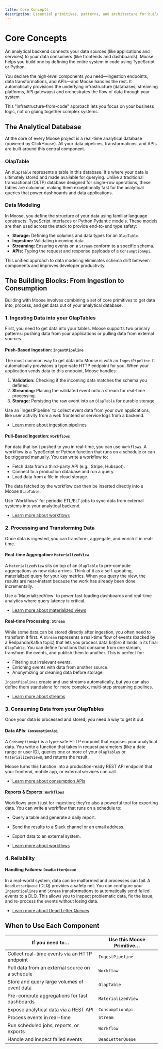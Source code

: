 ```yaml
---
title: Core Concepts
description: Essential primitives, patterns, and architecture for building with Moose.
---
```



# Core Concepts

An analytical backend connects your data sources (like applications and services) to your data consumers (like frontends and dashboards). Moose helps you build one by defining the entire system in code using TypeScript or Python.

You declare the high-level components you need—ingestion endpoints, data transformations, and APIs—and Moose handles the rest. It automatically provisions the underlying infrastructure (databases, streaming platforms, API gateways) and orchestrates the flow of data through your system.

This "infrastructure-from-code" approach lets you focus on your business logic, not on gluing together complex systems.

<ZoomImg light="/figjam-arch.jpg" dark="/figjam-arch.jpg" alt="Moose Data Flow" />

## The Analytical Database

At the core of every Moose project is a real-time analytical database (powered by ClickHouse). All your data pipelines, transformations, and APIs are built around this central component.

### OlapTable

An `OlapTable` represents a table in this database. It's where your data is ultimately stored and made available for querying. Unlike a traditional transactional (OLTP) database designed for single-row operations, these tables are columnar, making them exceptionally fast for the analytical queries that power dashboards and data applications.

### Data Modeling

In Moose, you define the structure of your data using familiar language constructs: TypeScript interfaces or Python Pydantic models. These models are then used across the stack to provide end-to-end type safety:

-   **Storage:** Defining the columns and data types for an `OlapTable`.
-   **Ingestion:** Validating incoming data.
-   **Streaming:** Ensuring events on a `Stream` conform to a specific schema.
-   **APIs:** Typing the request and response payloads of a `ConsumptionApi`.

This unified approach to data modeling eliminates schema drift between components and improves developer productivity.

## The Building Blocks: From Ingestion to Consumption

Building with Moose involves combining a set of core primitives to get data into, process, and get data out of your analytical database.

### 1. Ingesting Data into your OlapTables

First, you need to get data into your tables. Moose supports two primary patterns: pushing data from your applications or pulling data from external sources.

#### Push-Based Ingestion: `IngestPipeline`

The most common way to get data into Moose is with an `IngestPipeline`. It automatically provisions a type-safe HTTP endpoint for you. When your application sends data to this endpoint, Moose handles:

1.  **Validation:** Checking if the incoming data matches the schema you defined.
2.  **Streaming:** Placing the validated event onto a stream for real-time processing.
3.  **Storage:** Persisting the raw event into an `OlapTable` for durable storage.

<Callout type="info" title="When to use">
  Use an `IngestPipeline` to collect event data from your own applications, like user activity from a web frontend or service logs from a backend.
</Callout>

- [Learn more about ingestion pipelines](/moose/building/ingestion)

#### Pull-Based Ingestion: `Workflows`

For data that isn't pushed to you in real-time, you can use `Workflows`. A workflow is a TypeScript or Python function that runs on a schedule or can be triggered manually. You can write a workflow to:

-   Fetch data from a third-party API (e.g., Stripe, Hubspot).
-   Connect to a production database and run a query.
-   Load data from a file in cloud storage.

The data fetched by the workflow can then be inserted directly into a Moose `OlapTable`.

<Callout type="info" title="When to use">
  Use `Workflows` for periodic ETL/ELT jobs to sync data from external systems into your analytical backend.
</Callout>

- [Learn more about workflows](/moose/building/workflows)

### 2. Processing and Transforming Data

Once data is ingested, you can transform, aggregate, and enrich it in real-time.

#### Real-time Aggregation: `MaterializedView`

A `MaterializedView` sits on top of an `OlapTable` to pre-compute aggregations as new data arrives. Think of it as a self-updating, materialized query for your key metrics. When you query the view, the results are near-instant because the work has already been done incrementally.

<Callout type="info" title="When to use">
  Use a `MaterializedView` to power fast-loading dashboards and real-time analytics where query latency is critical.
</Callout>

- [Learn more about materialized views](/moose/building/materialized-views)


#### Real-time Processing: `Stream`

While some data can be stored directly after ingestion, you often need to transform it first. A `Stream` represents a real-time flow of events (backed by a Redpanda/Kafka topic) that lets you process data *before* it lands in its final `OlapTable`. You can define functions that consume from one stream, transform the events, and publish them to another. This is perfect for:

-   Filtering out irrelevant events.
-   Enriching events with data from another source.
-   Anonymizing or cleaning data before storage.

`IngestPipelines` create and use streams automatically, but you can also define them standalone for more complex, multi-step streaming pipelines.

- [Learn more about streams](/moose/building/stream-processing)

### 3. Consuming Data from your OlapTables

Once your data is processed and stored, you need a way to get it out.

#### Data APIs: `ConsumptionApi`

A `ConsumptionApi` is a type-safe HTTP endpoint that exposes your analytical data. You write a function that takes in request parameters (like a date range or user ID), queries one or more of your `OlapTable`s or `MaterializedView`s, and returns the result.

Moose turns this function into a production-ready REST API endpoint that your frontend, mobile app, or external services can call.

- [Learn more about consumption APIs](/moose/building/consumption-apis)

#### Reports & Exports: `Workflows`

Workflows aren't just for ingestion; they're also a powerful tool for exporting data. You can write a workflow that runs on a schedule to:

-   Query a table and generate a daily report.
-   Send the results to a Slack channel or an email address.
-   Export data to an external system.

- [Learn more about workflows](/moose/building/workflows)

### 4. Reliability

#### Handling Failures: `DeadLetterQueue`

In a real-world system, data can be malformed and processes can fail. A `DeadLetterQueue` (DLQ) provides a safety net. You can configure your `IngestPipeline`s and `Stream` transformations to automatically send failed events to a DLQ. This allows you to inspect problematic data, fix the issue, and re-process the events without losing data.

- [Learn more about Dead Letter Queues](/moose/building/dead-letter-queues)

## When to Use Each Component

| If you need to…                                | Use this Moose Primitive… |
| ---------------------------------------------- | ------------------------- |
| Collect real-time events via an HTTP endpoint  | `IngestPipeline`          |
| Pull data from an external source on a schedule | `Workflow`                |
| Store and query large volumes of event data    | `OlapTable`               |
| Pre-compute aggregations for fast dashboards   | `MaterializedView`        |
| Expose analytical data via a REST API          | `ConsumptionApi`          |
| Process events in real-time                    | `Stream`                  |
| Run scheduled jobs, reports, or exports        | `Workflow`                |
| Handle and inspect failed events               | `DeadLetterQueue`         |

